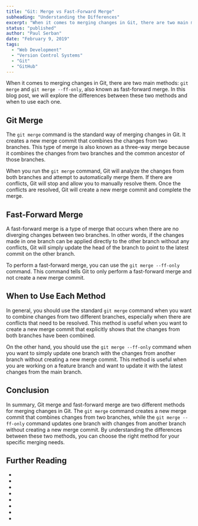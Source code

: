 ```yaml
---
title: "Git: Merge vs Fast-Forward Merge"
subheading: "Understanding the Differences"
excerpt: "When it comes to merging changes in Git, there are two main methods: git merge and git merge --ff-only, also known as fast-forward merge. In this blog post, we will explore the differences between these two methods and when to use each one."
status: "published"
author: "Paul Serban"
date: "February 9, 2019"
tags:
  - "Web Development"
  - "Version Control Systems"
  - "Git"
  - "GitHub"
---
```


When it comes to merging changes in Git, there are two main methods: `git merge` and `git merge --ff-only`, also known as fast-forward merge. In this blog post, we will explore the differences between these two methods and when to use each one.

## Git Merge
The `git merge` command is the standard way of merging changes in Git. It creates a new merge commit that combines the changes from two branches. This type of merge is also known as a three-way merge because it combines the changes from two branches and the common ancestor of those branches.

When you run the `git merge` command, Git will analyze the changes from both branches and attempt to automatically merge them. If there are conflicts, Git will stop and allow you to manually resolve them. Once the conflicts are resolved, Git will create a new merge commit and complete the merge.

## Fast-Forward Merge
A fast-forward merge is a type of merge that occurs when there are no diverging changes between two branches. In other words, if the changes made in one branch can be applied directly to the other branch without any conflicts, Git will simply update the head of the branch to point to the latest commit on the other branch.

To perform a fast-forward merge, you can use the `git merge --ff-only` command. This command tells Git to only perform a fast-forward merge and not create a new merge commit.

## When to Use Each Method
In general, you should use the standard `git merge` command when you want to combine changes from two different branches, especially when there are conflicts that need to be resolved. This method is useful when you want to create a new merge commit that explicitly shows that the changes from both branches have been combined.

On the other hand, you should use the `git merge --ff-only` command when you want to simply update one branch with the changes from another branch without creating a new merge commit. This method is useful when you are working on a feature branch and want to update it with the latest changes from the main branch.

## Conclusion
In summary, Git merge and fast-forward merge are two different methods for merging changes in Git. The `git merge` command creates a new merge commit that combines changes from two branches, while the `git merge --ff-only` command updates one branch with changes from another branch without creating a new merge commit. By understanding the differences between these two methods, you can choose the right method for your specific merging needs.

## Further Reading
- <Link href="/blog/posts/distributed-control-systems-the-modern-standard-for-software-development" label={`Distributed Version Control Systems: The Modern Standard for Software Development`} isInternal={true} />
- <Link href="/blog/posts/git-an-introduction" label={`Git: An Introduction`} isInternal={true} />
- <Link href="/blog/posts/git-basic-concepts" label={`Git: Basic Concepts`} isInternal={true} />
- <Link href="/blog/posts/git-essentials-commands-for-effecient-version-control" label={`Mastering Git: Essential Commands for Efficient Version Control`} isInternal={true} />
- <Link href="/blog/posts/understanding-git-branching-models-a-guide-for-developers" label={`Understanding Git Branching Models: A Guide for Developers`} isInternal={true} />
- <Link href="/blog/posts/gitflow-branching-model-pros-and-cons" label={`Gitflow: Pros and Cons`} isInternal={true} />
- <Link href="/blog/posts/git-branches-cloning-merging" label={`Git: Cloning, Branches and Merging`} isInternal={true} />
- <Link href="/blog/posts/git-branching-strategies-patterns-paaractices-and-collaboration-workflows" label={`A Comprehensive Guide to Git Branching Strategies and Collaboration Workflows`} isInternal={true} />
